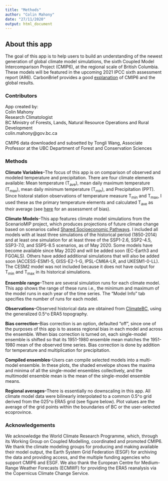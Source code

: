 ```yaml
---
title: "Methods"
author: "Colin Mahony"
date: "27/11/2020"
output: html_document
---
```


## About this app

The goal of this app is to help users to build an understanding of the newest generation of global climate model simulations, the sixth Coupled Model Intercomparison Project (CMIP6), at the regional scale of British Columbia. These models will be featured in the upcoming 2021 IPCC sixth assessment report (AR6). CarbonBrief provides a good [explanation](https://www.carbonbrief.org/cmip6-the-next-generation-of-climate-models-explained) of CMIP6 and the global results.  

### Contributors
App created by:<br>
Colin Mahony<br>
Research Climatologist<br>
BC Ministry of Forests, Lands, Natural Resource Operations and Rural Development<br>
colin.mahony@gov.bc.ca

CMIP6 data downloaded and subsetted by Tongli Wang, Associate Professor at the UBC Department of Forest and Conservation Sciences

### Methods

**Climate Variables**--The focus of this app is on comparison of observed and modeled temperature and precipitation. There are four climate elements available: Mean temperature (T<sub>ave</sub>), mean daily maximum temperature (T<sub>max</sub>), mean daily minimum temperature (T<sub>min</sub>), and Precipitation (PPT). Since historal station observations of temperature measure T<sub>min</sub> and T<sub>max</sub>, I used these as the primary temperature elements and calculated T<sub>ave</sub> as their average (see [here](https://www.nature.com/articles/srep04637) for an assessment of bias). 

**Climate Models**--This app features climate model simulations from the ScenarioMIP project, which produces projections of future climate change based on scenarios called [Shared Socioeconomic Pathways](https://www.carbonbrief.org/explainer-how-shared-socioeconomic-pathways-explore-future-climate-change). I included all models with at least three simulations of the historical period (1850-2014) and at least one simulation for at least three of the SSP1-2.6, SSP2-4.5, SSP3-7.0, and SSP5-8.5 scenarios, as of May 2020. Some models have become available since May 2020 and will be added soon (EC-Earth3 and FGOALS). Others have added additional simulations that will also be added soon (ACCESS-ESM1-5, GISS-E2-1-G, IPSL-CM6A-LR, and UKESM1-0-LL). The CESM2 model was not included because it does not have output for T<sub>min</sub> and T<sub>max</sub> in its historical simulations. 

**Ensemble range**--There are several simulation runs for each climate model. This app shows the range of these runs i.e., the minimum and maximum of the model runs in each year of the time series. The "Model Info" tab specifies the number of runs for each model. 

**Observations**--Observed historical data are obtained from [ClimateBC](http://climatebc.ca/), using the generalized 0.5^o ERA5 topography. 

**Bias correction**--Bias correction is an option, defaulted "off", since one of the purposes of this app is to assess regional bias in each model and across the ensemble. When bias correction is turned on, each single-model ensemble is shifted so that its 1951-1980 ensemble mean matches the 1951-1980 mean of the observed time series. Bias correction is done by addition for temperature and multiplication for precipitation.  

**Compiled ensembles**--Users can compile selected models into a multi-model ensemble. In these plots, the shaded envelope shows the maxima and minima of all the single-model ensembles collectively, and the multimodel ensemble mean is the mean of the single-model ensemble means. 

**Regional averages**--There is essentially no downscaling in this app. All climate model data were bilinearly interpolated to a common 0.5^o grid derived from the 025^o ERA5 grid (see figure below). Plot values are the average of the grid points within the boundaries of BC or the user-selected ecoprovince. 

### Acknowledgements

We acknowledge the World Climate Research Programme, which, through its Working Group on Coupled Modelling, coordinated and promoted CMIP6. We thank the climate modeling groups for producing and making available their model output, the Earth System Grid Federation (ESGF) for archiving the data and providing access, and the multiple funding agencies who support CMIP6 and ESGF. We also thank the European Centre for Medium-Range Weather Forecasts (ECMWF) for providing the ERA5 reanalysis via the Copernicus Climate Change Service. 
